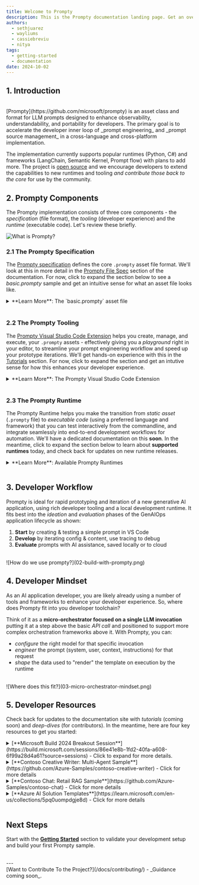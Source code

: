 ```yaml
---
title: Welcome to Prompty
description: This is the Prompty documentation landing page. Get an overview of what Prompty is and how it fits into the developer workflow for generative AI applications.
authors:
  - sethjuarez
  - wayliums
  - cassiebreviu
  - nitya
tags:
  - getting-started
  - documentation
date: 2024-10-02
---
```


## 1. Introduction

<br/>
[Prompty](https://github.com/microsoft/prompty) is an asset class and format for LLM prompts designed to enhance observability, understandability, and portability for developers. The primary goal is to accelerate the developer inner loop of _prompt engineering_ and _prompt source management_ in a cross-language and cross-platform implementation. 

The implementation currently supports popular runtimes (Python, C#) and frameworks (LangChain, Semantic Kernel, Prompt flow) with plans to add more. 
The project is [open source](https://github.com/microsoft/prompty) and we encourage developers to extend the capabilities to new runtimes and tooling _and contribute those back to the core_ for use by the community.
<br/>

## 2. Prompty Components

The Prompty implementation consists of three core components - the _specification_ (file format), the _tooling_ (developer experience) and the _runtime_ (executable code). Let's review these briefly.
<br/>

![What is Prompty?](01-what-is-prompty.png)
<br/>


### 2.1 The Prompty Specification

The [Prompty specification](https://github.com/microsoft/prompty/blob/main/Prompty.yaml) defines the core `.prompty` asset file format. We'll look at this in more detail in the [Prompty File Spec](/docs/prompty-file-spec) section of the documentation. For now, click to expand the section below to see a _basic.prompty_ sample and get an intuitive sense for what an asset file looks like.

<details>
<summary> **Learn More**: The `basic.prompty` asset file </summary>

  ```markdown
  ---
  name: Basic Prompt
  description: A basic prompt that uses the GPT-3 chat API to answer questions
  authors:
    - sethjuarez
    - jietong
  model:
    api: chat
    configuration:
      api_version: 2023-12-01-preview
      azure_endpoint: ${env:AZURE_OPENAI_ENDPOINT}
      azure_deployment: ${env:AZURE_OPENAI_DEPLOYMENT:gpt-35-turbo}
  sample:
    firstName: Jane
    lastName: Doe
    question: What is the meaning of life?
  ---
  system:
  You are an AI assistant who helps people find information.
  As the assistant, you answer questions briefly, succinctly, 
  and in a personable manner using markdown and even add some personal flair with appropriate emojis.

  # Customer
  You are helping {{firstName}} {{lastName}} to find answers to their questions.
  Use their name to address them in your responses.

  user:
  {{question}}
  ```

</details>
<br/>

### 2.2 The Prompty Tooling

The [Prompty Visual Studio Code Extension](https://marketplace.visualstudio.com/items?itemName=ms-toolsai.prompty) helps you create, manage, and execute, your `.prompty` assets - effectively giving you a _playground_ right in your editor, to streamline your prompt engineering workflow and speed up your prototype iterations. We'll get hands-on experience with this in the [Tutorials](/docs/tutorials) section. For now, click to expand the section and get an intutive sense for how this enhances your developer experience.

<details>
<summary> **Learn More**: The Prompty Visual Studio Code Extension </summary>

- [Install the extension](https://marketplace.visualstudio.com/items?itemName=ms-toolsai.prompty) in your Visual Studio Code environment to get the following features out-of-the-box:
- Create a default `basic.prompty` starter asset - then configure models and customize content.
- Create the "pre-configured" starter assets for [GitHub Marketplace Models](https://github.com/marketplace/models) in _serverless_ mode.
- Create "starter code" from the asset for popular frameworks (e.g., LangChain)
- Use the _prompty_ commandline tool to execute a `.prompty` asset and "chat" with your model.
- Use _settings_ to create _named_ model configurations for reuse
- Use toolbar icon to view and switch quickly between named configurations
- View the "runs" history, and drill down into a run with a built-in trace viewer.

</details>
<br/>

### 2.3 The Prompty Runtime

The Prompty Runtime helps you make the transition from _static asset_ (`.prompty` file) to _executable code_ (using a preferred language and framework) that you can test interactively from the commandline, and integrate seamlessly into end-to-end development workflows for automation. We'll have a dedicated documentation on this **soon**. In the meantime, click to expand the section below to learn about **supported runtimes** today, and check back for updates on new runtime releases.

<details>
<summary> **Learn More**: Available Prompty Runtimes </summary>

Core runtimes provide the base package needed to run the Prompty asset with code. Prompty currently has two core runtimes, with more support coming.
* [Prompty Core (python)](https://pypi.org/project/prompty/) → Available _in preview_. 
* Prompty Core (csharp) → In _active development_.
<br/>

Enhanced runtimes add support for orchestration frameworks, enabling complex workflows with Prompty assets:
* [Prompt flow](https://microsoft.github.io/promptflow/) → Python core
* [LangChain (python)](https://pypi.org/project/langchain-prompty/) → Python core (_experimental_) 
* [Semantic Kernel](https://learn.microsoft.com/semantic-kernel/) → C# core

</details>
<br/>


## 3. Developer Workflow

Prompty is ideal for rapid prototyping and iteration of a new generative AI application, using rich developer tooling and a local development runtime. It fits best into the _ideation_ and _evaluation_ phases of the GenAIOps application lifecycle as shown:

1. **Start** by creating & testing a simple prompt in VS Code
2. **Develop** by iterating config & content, use tracing to debug
3. **Evaluate** prompts with AI assistance, saved locally or to cloud

<br/>
![How do we use prompty?](02-build-with-prompty.png)
<br/>


## 4. Developer Mindset

As an AI application developer, you are likely already using a number of tools and frameworks to enhance your developer experience. So, where does Prompty fit into you developer toolchain? 

Think of it as a **micro-orchestrator focused on a single LLM invocation** putting it at a step above the basic _API call_ and positioned to support more complex orchestration frameworks above it. With Prompty, you can:
 - _configure_ the right model for that specific invocation
 - _engineer_ the prompt (system, user, context, instructions) for that request
 - _shape_ the data used to "render" the template on execution by the runtime

<br/>
![Where does this fit?](03-micro-orchestrator-mindset.png)
<br/>


## 5. Developer Resources

Check back for updates to the documentation site with _tutorials_ (coming soon) and _deep-dives_ (for contributors). In the meantime, here are four key resources to get you started:

<details>
<summary> [**Microsoft Build 2024 Breakout Session**](https://build.microsoft.com/sessions/86e41e8b-1fd2-40fa-a608-6f99a28d4a61?source=sessions) - Click to expand for more details. </summary>

Watch the video replay to learn about _Practical End-to-end AI development using Prompty and AI Studio_ and how to streamline your workflow from prompt to prototype. You can find [session resources including the transcript](https://build.microsoft.com/sessions/86e41e8b-1fd2-40fa-a608-6f99a28d4a61?source=sessions) for added insights.
<iframe width="800" height="400" src="https://www.youtube.com/embed/HALMFU7o9Gc" title="BRK114:Practical End-to-End AI Development using Prompty and AI Studio" frameborder="0" allowfullscreen></iframe>

</details>

<details>
<summary> [**Contoso Creative Writer: Multi-Agent Sample**](https://github.com/Azure-Samples/contoso-creative-writer) - Click for more details </summary>

Contoso Creative Writer is an app that will help you write well researched, product specific articles. Enter the required information and then click "Start Work". To watch the steps in the agent workflow select the debug button in the bottom right corner of the screen. The result will begin writing once the agents complete the tasks to write the article. |  _The solution is built with Prompty and Azure AI Studio_ - [*Workshop Guide*](https://github.com/Azure-Samples/contoso-creative-writer/blob/main/docs/README.md)

</details>

<details>
<summary> [**Contoso Chat: Retail RAG Sample**](https://github.com/Azure-Samples/contoso-chat) - Click for more details </summary>

This sample implements a retail copilot solution for Contoso Outdoor that uses a retrieval augmented generation design pattern to ground chatbot responses in the retailer's product and customer data. Customers can now ask questions from the website in natural language, and get relevant responses along with potential recommendations based on their purchase history - with responsible AI practices to ensure response quality and safety. | _The solution is built with Prompty and Azure AI Studio_ - [*Workshop Guide*](https://aka.ms/aitour/contoso-chat/workshop)

</details>

<details>
<summary> [**Azure AI Solution Templates**](https://learn.microsoft.com/en-us/collections/5pq0uompdgje8d) - Click for more details </summary>

This is a curated set of Azure AI Templates for use with the Azure Developer CLI, and released initially at Microsoft Build 2024. The collection showcases complete end-to-end solutions for diverse application scenarios, languages, and frameworks - using Prompty and Azure AI Studio. Deploy the solution with one command, then customize it to your needs to learn by experimentation.

</details>
<br/>

## Next Steps

Start with the **[Getting Started](/docs/getting-started)** section to validate your development setup and build your first Prompty sample.

<br/>
---
<br/>
[Want to Contribute To the Project?](/docs/contributing/) - _Guidance coming soon_.

